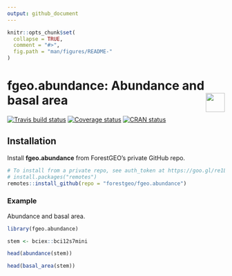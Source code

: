 ```yaml
---
output: github_document
---
```


<!-- README.md is generated from README.Rmd. Please edit that file -->

```r
knitr::opts_chunk$set(
  collapse = TRUE,
  comment = "#>",
  fig.path = "man/figures/README-"
)
```

# fgeo.abundance: Abundance and basal area <img src="https://i.imgur.com/39pvr4n.png" align="right" height=44 />

  [![Travis build status](https://travis-ci.org/forestgeo/fgeo.abundance.svg?branch=master)](https://travis-ci.org/forestgeo/fgeo.abundance)
  [![Coverage status](https://codecov.io/gh/forestgeo/fgeo.abundance/branch/master/graph/badge.svg)](https://codecov.io/github/forestgeo/fgeo.abundance?branch=master)
  [![CRAN status](http://www.r-pkg.org/badges/version/fgeo.abundance)](https://cran.r-project.org/package=fgeo.abundance)

## Installation  

Install __fgeo.abundance__ from ForestGEO's private GitHub repo.

```R
# To install from a private repo, see auth_token at https://goo.gl/re1LFe
# install.packages("remotes")
remotes::install_github(repo = "forestgeo/fgeo.abundance")
```

### Example

Abundance and basal area.

```r
library(fgeo.abundance)

stem <- bciex::bci12s7mini

head(abundance(stem))

head(basal_area(stem))
```
